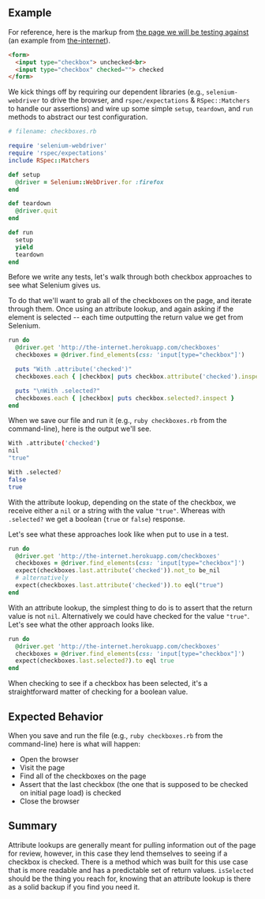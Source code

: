 ## Example

For reference, here is the markup from [the page we will be testing against](http://the-internet.herokuapp.com/checkboxes) (an example from [the-internet](https://github.com/tourdedave/the-internet)).

```html
<form>
  <input type="checkbox"> unchecked<br>
  <input type="checkbox" checked=""> checked
</form>
```

We kick things off by requiring our dependent libraries (e.g., `selenium-webdriver` to drive the browser, and `rspec/expectations` & `RSpec::Matchers` to handle our assertions) and wire up some simple `setup`, `teardown`, and `run` methods to abstract our test configuration.

```ruby
# filename: checkboxes.rb

require 'selenium-webdriver'
require 'rspec/expectations'
include RSpec::Matchers

def setup
  @driver = Selenium::WebDriver.for :firefox
end

def teardown
  @driver.quit
end

def run
  setup
  yield
  teardown
end
```

Before we write any tests, let's walk through both checkbox approaches to see what Selenium gives us.

To do that we'll want to grab all of the checkboxes on the page, and iterate through them. Once using an attribute lookup, and again asking if the element is selected -- each time outputting the return value we get from Selenium.

```ruby
run do
  @driver.get 'http://the-internet.herokuapp.com/checkboxes'
  checkboxes = @driver.find_elements(css: 'input[type="checkbox"]')

  puts "With .attribute('checked')"
  checkboxes.each { |checkbox| puts checkbox.attribute('checked').inspect }

  puts "\nWith .selected?"
  checkboxes.each { |checkbox| puts checkbox.selected?.inspect }
end
```

When we save our file and run it (e.g., `ruby checkboxes.rb` from the command-line), here is the output we'll see.

```sh
With .attribute('checked')
nil
"true"

With .selected?
false
true
```

With the attribute lookup, depending on the state of the checkbox, we receive either a `nil` or a string with the value `"true"`. Whereas with `.selected?` we get a boolean (`true` or `false`) response.

Let's see what these approaches look like when put to use in a test.

```ruby
run do
  @driver.get 'http://the-internet.herokuapp.com/checkboxes'
  checkboxes = @driver.find_elements(css: 'input[type="checkbox"]')
  expect(checkboxes.last.attribute('checked')).not_to be_nil
  # alternatively
  expect(checkboxes.last.attribute('checked')).to eql("true")
end
```

With an attribute lookup, the simplest thing to do is to assert that the return value is not `nil`. Alternatively we could have checked for the value `"true"`. Let's see what the other approach looks like.

```ruby
run do
  @driver.get 'http://the-internet.herokuapp.com/checkboxes'
  checkboxes = @driver.find_elements(css: 'input[type="checkbox"]')
  expect(checkboxes.last.selected?).to eql true
end
```

When checking to see if a checkbox has been selected, it's a straightforward matter of checking for a boolean value.

## Expected Behavior

When you save and run the file (e.g., `ruby checkboxes.rb` from the command-line) here is what will happen:

+ Open the browser
+ Visit the page
+ Find all of the checkboxes on the page
+ Assert that the last checkbox (the one that is supposed to be checked on initial page load) is checked
+ Close the browser

## Summary

Attribute lookups are generally meant for pulling information out of the page for review, however, in this case they lend themselves to seeing if a checkbox is checked. There is a method which was built for this use case that is more readable and has a predictable set of return values. `isSelected` should be the thing you reach for, knowing that an attribute lookup is there as a solid backup if you find you need it.

